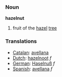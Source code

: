 === Noun ===

'''hazelnut'''

# fruit of the [[hazel]] [[tree]]

===Translations===
*[[Catalan]]: [[avellana]]
*[[Dutch]]: [[hazelnoot]] ''f''
*[[German]]: [[Haselnuß]] ''f''
*[[Spanish]]: [[avellana]] ''f''